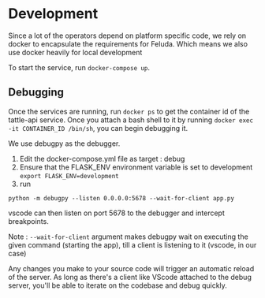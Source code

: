 # Development

Since a lot of the operators depend on platform specific code, we rely on docker to encapsulate the requirements for Feluda. Which means we also use docker heavily for local development

To start the service, run `docker-compose up`.

## Debugging

Once the services are running, run `docker ps` to get the container id of the tattle-api service.
Once you attach a bash shell to it by running `docker exec -it CONTAINER_ID /bin/sh`, you can begin debugging it.

We use debugpy as the debugger.

1. Edit the docker-compose.yml file as target : debug
2. Ensure that the FLASK_ENV environment variable is set to development
   `export FLASK_ENV=development`
3. run

```
python -m debugpy --listen 0.0.0.0:5678 --wait-for-client app.py
```

vscode can then listen on port 5678 to the debugger and intercept breakpoints.

Note : `--wait-for-client` argument makes debugpy wait on executing the given command (starting the app), till a client is listening to it (vscode, in our case)

Any changes you make to your source code will trigger an automatic reload
of the server. As long as there's a client like VScode attached to the debug server, you'll be able to iterate on the codebase and debug quickly.
